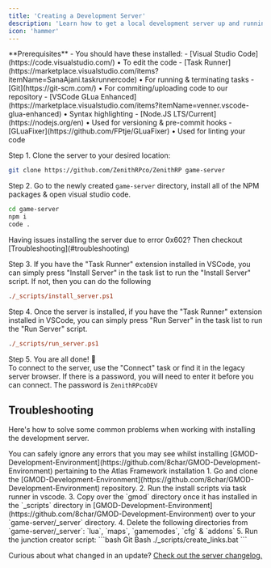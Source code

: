 ```yaml
---
title: 'Creating a Development Server'
description: 'Learn how to get a local development server up and running'
icon: 'hammer'
---
```


<Info>
  **Prerequisites** - You should have these installed:
    - [Visual Studio Code](https://code.visualstudio.com/) • To edit the code
    - [Task Runner](https://marketplace.visualstudio.com/items?itemName=SanaAjani.taskrunnercode) • For running & terminating tasks
    - [Git](https://git-scm.com/) • For commiting/uploading code to our repository
    - [VSCode GLua Enhanced](https://marketplace.visualstudio.com/items?itemName=venner.vscode-glua-enhanced) • Syntax highlighting
    - [Node.JS LTS/Current](https://nodejs.org/en) • Used for versioning & pre-commit hooks
    - [GLuaFixer](https://github.com/FPtje/GLuaFixer) • Used for linting your code
</Info>

Step 1. Clone the server to your desired location:

```bash Git Bash
git clone https://github.com/ZenithRPco/ZenithRP game-server
```

Step 2. Go to the newly created `game-server` directory, install all of the NPM packages & open visual studio code.

```bash Git Bash
cd game-server
npm i
code .
```

<Tip>
  Having issues installing the server due to error 0x602? Then checkout [Troubleshooting](#troubleshooting)
</Tip>

Step 3. If you have the "Task Runner" extension installed in VSCode, you can simply press "Install Server" in the task list to run the "Install Server" script. If not, then you can do the following

```ps PowerShell
./_scripts/install_server.ps1
```

Step 4. Once the server is installed, if you have the "Task Runner" extension installed in VSCode, you can simply press "Run Server" in the task list to run the "Run Server" script.

```ps PowerShell
./_scripts/run_server.ps1
```

Step 5. You are all done! 🎉<br />
To connect to the server, use the "Connect" task or find it in the legacy server browser. If there is a password, you will need to enter it before you can connect. The password is `ZenithRPcoDEV`

## Troubleshooting

Here's how to solve some common problems when working with installing the development server.

<AccordionGroup>
  <Accordion title="SteamCMD - App state is 0x602 after update job">
    <Info>
      You can safely ignore any errors that you may see whilst installing [GMOD-Development-Environment](https://github.com/8char/GMOD-Development-Environment) pertaining to the Atlas Framework installation
    </Info>
    1. Go and clone the [GMOD-Development-Environment](https://github.com/8char/GMOD-Development-Environment) repository.
    2. Run the install scripts via task runner in vscode.
    3. Copy over the `gmod` directory once it has installed in the `_scripts` directory in [GMOD-Development-Environment](https://github.com/8char/GMOD-Development-Environment) over to your `game-server/_server` directory.
    4. Delete the following directories from `game-server/_server`: `lua`, `maps`, `gamemodes`, `cfg` & `addons`
    5. Run the junction creator script:
    ```bash Git Bash
    ./_scripts/create_links.bat
    ```
  </Accordion>
</AccordionGroup>

Curious about what changed in an update? [Check out the server changelog.](https://github.com/ZenithRPco/ZenithRP/blob/main/CHANGELOG.md)
